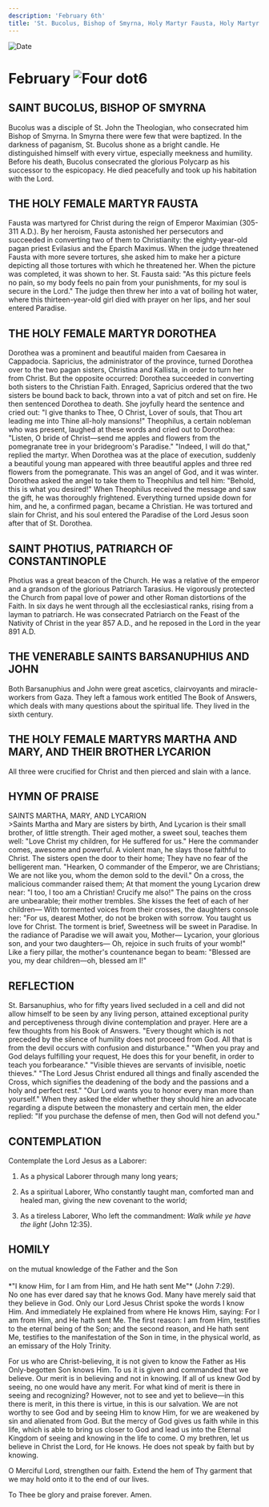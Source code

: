```yaml
---
description: 'February 6th'
title: 'St. Bucolus, Bishop of Smyrna, Holy Martyr Fausta, Holy Martyr Dorothea, St. Photius the Great, Venerable Sts. Barsanuphius and John, Holy Martyrs Martha and Mary, and their Brother Lycarion'
---
```


<CustomPaginator />
<RunningHead />

<Image src="/title-imprint.png" height={68} width={50} alt="Date" className="title-imprint"/>

# <div id="date">February <Image className="four-dot" src="/four-dot.png" height={15} width={15} alt="Four dot" />6</div>

## SAINT BUCOLUS, BISHOP OF SMYRNA

Bucolus was a disciple of St. John the Theologian, who consecrated him Bishop of Smyrna. In Smyrna there were few that were baptized. In the darkness of paganism, St. Bucolus shone as a bright candle. He distinguished himself with every virtue, especially meekness and humility. Before his death, Bucolus consecrated the glorious Polycarp as his successor to the espicopacy. He died peacefully and took up his habitation with the Lord.

## THE HOLY FEMALE MARTYR FAUSTA

Fausta was martyred for Christ during the reign of Emperor Maximian (305-311 A.D.). By her heroism, Fausta astonished her persecutors and succeeded in converting two of them to Christianity: the eighty-year-old pagan priest Evilasius and the Eparch Maximus. When the judge threatened Fausta with more severe tortures, she asked him to make her a picture depicting all those tortures with which he threatened her. When the picture was completed, it was shown to her. St. Fausta said: "As this picture feels no pain, so my body feels no pain from your punishments, for my soul is secure in the Lord." The judge then threw her into a vat of boiling hot water, where this thirteen-year-old girl died with prayer on her lips, and her soul entered Paradise.

## THE HOLY FEMALE MARTYR DOROTHEA

Dorothea was a prominent and beautiful maiden from Caesarea in Cappadocia. Sapricius, the administrator of the province, turned Dorothea over to the two pagan sisters, Christina and Kallista, in order to turn her from Christ. But the opposite occurred: Dorothea succeeded in converting both sisters to the Christian Faith. Enraged, Sapricius ordered that the two sisters be bound back to back, thrown into a vat of pitch and set on fire. He then sentenced Dorothea to death. She joyfully heard the sentence and cried out: "I give thanks to Thee, O Christ, Lover of souls, that Thou art leading me into Thine all-holy mansions!" Theophilus, a certain nobleman who was present, laughed at these words and cried out to Dorothea: "Listen, O bride of Christ—send me apples and flowers from the pomegranate tree in your bridegroom's Paradise." "Indeed, I will do that," replied the martyr. When Dorothea was at the place of execution, suddenly a beautiful young man appeared with three beautiful apples and three red flowers from the pomegranate. This was an angel of God, and it was winter. Dorothea asked the angel to take them to Theophilus and tell him: "Behold, this is what you desired!" When Theophilus received the message and saw the gift, he was thoroughly frightened. Everything turned upside down for him, and he, a confirmed pagan, became a Christian. He was tortured and slain for Christ, and his soul entered the Paradise of the Lord Jesus soon after that of St. Dorothea.

## SAINT PHOTIUS, PATRIARCH OF CONSTANTINOPLE

Photius was a great beacon of the Church. He was a relative of the emperor and a grandson of the glorious Patriarch Tarasius. He vigorously protected the Church from papal love of power and other Roman distortions of the Faith. In six days he went through all the ecclesiastical ranks, rising from a layman to patriarch. He was consecrated Patriarch on the Feast of the Nativity of Christ in the year 857 A.D., and he reposed in the Lord in the year 891 A.D.

## THE VENERABLE SAINTS BARSANUPHIUS AND JOHN

Both Barsanuphius and John were great ascetics, clairvoyants and miracle-workers from Gaza. They left a famous work entitled The Book of Answers, which deals with many questions about the spiritual life. They lived in the sixth century.

## THE HOLY FEMALE MARTYRS MARTHA AND MARY, AND THEIR BROTHER LYCARION

All three were crucified for Christ and then pierced and slain with a lance.


## HYMN OF PRAISE
<div style={{textAlign:'center', color:'crimson', fontWeight:'bold'}}>
SAINTS MARTHA, MARY, AND LYCARION
</div>
>Saints Martha and Mary are sisters by birth,  
And Lycarion is their small brother, of little strength.  
Their aged mother, a sweet soul, teaches them well:  
"Love Christ my children, for He suffered for us."  
Here the commander comes, awesome and powerful.  
A violent man, he slays those faithful to Christ.  
The sisters open the door to their home;  
They have no fear of the belligerent man.  
"Hearken, O commander of the Emperor, we are Christians;  
We are not like you, whom the demon sold to the devil."  
On a cross, the malicious commander raised them;  
At that moment the young Lycarion drew near:  
"I too, I too am a Christian! Crucify me also!"  
The pains on the cross are unbearable; their mother trembles.  
She kisses the feet of each of her children—  
With tormented voices from their crosses, the daughters console her:  
"For us, dearest Mother, do not be broken with sorrow.  
You taught us love for Christ.  
The torment is brief, Sweetness will be sweet in Paradise.  
In the radiance of Paradise we will await you, Mother—  
Lycarion, your glorious son, and your two daughters—  
Oh, rejoice in such fruits of your womb!"  
Like a fiery pillar, the mother's countenance began to beam:  
"Blessed are you, my dear children—oh, blessed am I!"  


## REFLECTION

St. Barsanuphius, who for fifty years lived secluded in a cell and did not allow himself to be seen by any living person, attained exceptional purity and perceptiveness through divine contemplation and prayer. Here are a few thoughts from his Book of Answers. "Every thought which is not preceded by the silence of humility does not proceed from God. All that is from the devil occurs with confusion and disturbance." "When you pray and God delays fulfilling your request, He does this for your benefit, in order to teach you forbearance." "Visible thieves are servants of invisible, noetic thieves." "The Lord Jesus Christ endured all things and finally ascended the Cross, which signifies the deadening of the body and the passions and a holy and perfect rest." "Our Lord wants you to honor every man more than yourself." When they asked the elder whether they should hire an advocate regarding a dispute between the monastery and certain men, the elder replied: "If you purchase the defense of men, then God will not defend you."



## CONTEMPLATION

Contemplate the Lord Jesus as a Laborer:

1. As a physical Laborer through many long years;

2. As a spiritual Laborer, Who constantly taught man, comforted man and healed man, giving the new covenant to the world;

3. As a tireless Laborer, Who left the commandment: *Walk while ye have the light* (John 12:35).


## HOMILY
<div style={{textAlign:'center', color:'crimson', fontWeight:'bold'}}>
on the mutual knowledge of the Father and the Son
</div><br /><div style={{textAlign:'right'}}>
*"I know Him, for I am from Him, and He hath sent Me"* (John 7:29).
</div>
No one has ever dared say that he knows God. Many have merely said that they believe in God. Only our Lord Jesus Christ spoke the words I know Him. And immediately He explained from where He knows Him, saying: For I am from Him, and He hath sent Me. The first reason: I am from Him, testifies to the eternal being of the Son; and the second reason, and He hath sent Me, testifies to the manifestation of the Son in time, in the physical world, as an emissary of the Holy Trinity.

For us who are Christ-believing, it is not given to know the Father as His Only-begotten Son knows Him. To us it is given and commanded that we believe. Our merit is in believing and not in knowing. If all of us knew God by seeing, no one would have any merit. For what kind of merit is there in seeing and recognizing? However, not to see and yet to believe—in this there is merit, in this there is virtue, in this is our salvation. We are not worthy to see God and by seeing Him to know Him, for we are weakened by sin and alienated from God. But the mercy of God gives us faith while in this life, which is able to bring us closer to God and lead us into the Eternal Kingdom of seeing and knowing in the life to come. O my brethren, let us believe in Christ the Lord, for He knows. He does not speak by faith but by knowing.

O Merciful Lord, strengthen our faith. Extend the hem of Thy garment that we may hold onto it to the end of our lives.

To Thee be glory and praise forever. Amen.